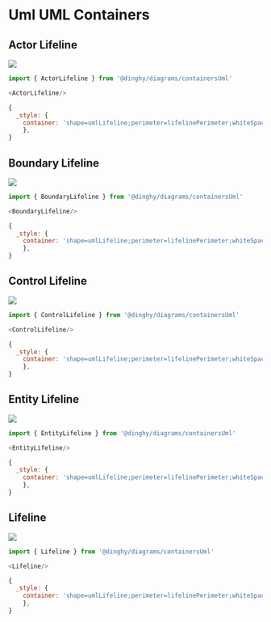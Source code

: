 
# Uml UML Containers


## Actor Lifeline

<Tabs>
  <TabItem value="Preview">

![](./actor-lifeline.png#drawio)

  </TabItem>
  <TabItem value="Usage">
    
```js
import { ActorLifeline } from '@dinghy/diagrams/containersUml'

<ActorLifeline/>
```

  </TabItem>
  <TabItem value="Definition">
    
```js
{
  _style: {
    container: 'shape=umlLifeline;perimeter=lifelinePerimeter;whiteSpace=wrap;html=1;container=1;dropTarget=0;collapsible=0;recursiveResize=0;outlineConnect=0;portConstraint=eastwest;newEdgeStyle={&#34;curved&#34;:0,&#34;rounded&#34;:0};participant=umlActor;',
    },
}
```

  </TabItem>
</Tabs>


## Boundary Lifeline

<Tabs>
  <TabItem value="Preview">

![](./boundary-lifeline.png#drawio)

  </TabItem>
  <TabItem value="Usage">
    
```js
import { BoundaryLifeline } from '@dinghy/diagrams/containersUml'

<BoundaryLifeline/>
```

  </TabItem>
  <TabItem value="Definition">
    
```js
{
  _style: {
    container: 'shape=umlLifeline;perimeter=lifelinePerimeter;whiteSpace=wrap;html=1;container=1;dropTarget=0;collapsible=0;recursiveResize=0;outlineConnect=0;portConstraint=eastwest;newEdgeStyle={&#34;curved&#34;:0,&#34;rounded&#34;:0};participant=umlBoundary;',
    },
}
```

  </TabItem>
</Tabs>


## Control Lifeline

<Tabs>
  <TabItem value="Preview">

![](./control-lifeline.png#drawio)

  </TabItem>
  <TabItem value="Usage">
    
```js
import { ControlLifeline } from '@dinghy/diagrams/containersUml'

<ControlLifeline/>
```

  </TabItem>
  <TabItem value="Definition">
    
```js
{
  _style: {
    container: 'shape=umlLifeline;perimeter=lifelinePerimeter;whiteSpace=wrap;html=1;container=1;dropTarget=0;collapsible=0;recursiveResize=0;outlineConnect=0;portConstraint=eastwest;newEdgeStyle={&#34;curved&#34;:0,&#34;rounded&#34;:0};participant=umlControl;',
    },
}
```

  </TabItem>
</Tabs>


## Entity Lifeline

<Tabs>
  <TabItem value="Preview">

![](./entity-lifeline.png#drawio)

  </TabItem>
  <TabItem value="Usage">
    
```js
import { EntityLifeline } from '@dinghy/diagrams/containersUml'

<EntityLifeline/>
```

  </TabItem>
  <TabItem value="Definition">
    
```js
{
  _style: {
    container: 'shape=umlLifeline;perimeter=lifelinePerimeter;whiteSpace=wrap;html=1;container=1;dropTarget=0;collapsible=0;recursiveResize=0;outlineConnect=0;portConstraint=eastwest;newEdgeStyle={&#34;curved&#34;:0,&#34;rounded&#34;:0};participant=umlEntity;',
    },
}
```

  </TabItem>
</Tabs>


## Lifeline

<Tabs>
  <TabItem value="Preview">

![](./lifeline.png#drawio)

  </TabItem>
  <TabItem value="Usage">
    
```js
import { Lifeline } from '@dinghy/diagrams/containersUml'

<Lifeline/>
```

  </TabItem>
  <TabItem value="Definition">
    
```js
{
  _style: {
    container: 'shape=umlLifeline;perimeter=lifelinePerimeter;whiteSpace=wrap;html=1;container=1;dropTarget=0;collapsible=0;recursiveResize=0;outlineConnect=0;portConstraint=eastwest;newEdgeStyle={&#34;curved&#34;:0,&#34;rounded&#34;:0};',
    },
}
```

  </TabItem>
</Tabs>

